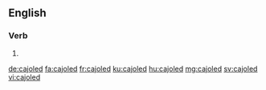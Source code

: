 ==English==

===Verb===
{{head|en|verb form}}

# {{en-past of|cajole}}

[[de:cajoled]]
[[fa:cajoled]]
[[fr:cajoled]]
[[ku:cajoled]]
[[hu:cajoled]]
[[mg:cajoled]]
[[sv:cajoled]]
[[vi:cajoled]]